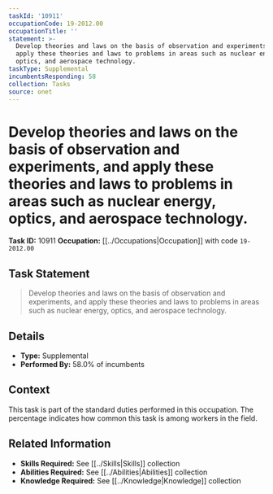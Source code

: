 ```yaml
---
taskId: '10911'
occupationCode: 19-2012.00
occupationTitle: ''
statement: >-
  Develop theories and laws on the basis of observation and experiments, and
  apply these theories and laws to problems in areas such as nuclear energy,
  optics, and aerospace technology.
taskType: Supplemental
incumbentsResponding: 58
collection: Tasks
source: onet
---
```

# Develop theories and laws on the basis of observation and experiments, and apply these theories and laws to problems in areas such as nuclear energy, optics, and aerospace technology.

**Task ID:** 10911
**Occupation:** [[../Occupations|Occupation]] with code `19-2012.00`

## Task Statement

> Develop theories and laws on the basis of observation and experiments, and apply these theories and laws to problems in areas such as nuclear energy, optics, and aerospace technology.

## Details

- **Type:** Supplemental
- **Performed By:** 58.0% of incumbents

## Context

This task is part of the standard duties performed in this occupation. The percentage indicates how common this task is among workers in the field.

## Related Information

- **Skills Required:** See [[../Skills|Skills]] collection
- **Abilities Required:** See [[../Abilities|Abilities]] collection
- **Knowledge Required:** See [[../Knowledge|Knowledge]] collection
